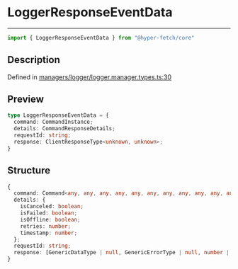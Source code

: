 

# LoggerResponseEventData

<div class="api-docs__separator" data-reactroot="">

---

</div><div class="api-docs__import" data-reactroot="">

```ts
import { LoggerResponseEventData } from "@hyper-fetch/core"
```

</div><div class="api-docs__section">

## Description

</div><div class="api-docs__description"><span class="api-docs__do-not-parse">



</span></div><p class="api-docs__definition">

Defined in [managers/logger/logger.manager.types.ts:30](https://github.com/BetterTyped/hyper-fetch/blob/993719ed/packages/core/src/managers/logger/logger.manager.types.ts#L30)

</p><div class="api-docs__section">

## Preview

</div><div class="api-docs__preview type">

```ts
type LoggerResponseEventData = {
  command: CommandInstance; 
  details: CommandResponseDetails; 
  requestId: string; 
  response: ClientResponseType<unknown, unknown>; 
}
```

</div><div class="api-docs__section">

## Structure

</div><div class="api-docs__returns">

```ts
{
  command: Command<any, any, any, any, any, any, any, any, any, any, any>;
  details: {
    isCanceled: boolean;
    isFailed: boolean;
    isOffline: boolean;
    retries: number;
    timestamp: number;
  };
  requestId: string;
  response: [GenericDataType | null, GenericErrorType | null, number | null];
}
```

</div>